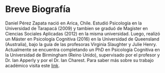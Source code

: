 # Breve Biografía {-}

Daniel Pérez Zapata nació en Arica, Chile. Estudió Psicología en la Universidad de Tarapacá (2009) y tambien se graduó de Magister en Ciencias Sociales Aplicadas (2012) en la misma universidad. Luego, realizó un Máster en Psicología Cognitiva (2016) en la Universidad de Queensland (Australia), bajo la guía de las profesoras Virginia Slaughter y Julie Henry. Actualmente se encuentra completando un PhD en Psicología Cognitiva en la Universidad de Birmingham (Reino Unido), supervisado por el profesor y Dr. Ian Apperly y por el Dr. Ian Charest. Para saber más sobre su trabajo académico visita este [link](https://www.danielperezzapata.com){target="_blank"}. 